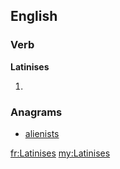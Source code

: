 ==English==

===Verb===
'''Latinises'''

# {{third-person singular of|[[Latinise]]}}

===Anagrams===
* [[alienists#English|alienists]]

[[fr:Latinises]]
[[my:Latinises]]